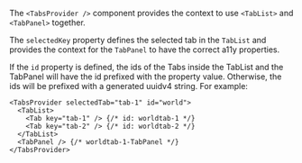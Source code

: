 The `<TabsProvider />` component provides the context to use `<TabList>` and `<TabPanel>` together.

The `selectedKey` property defines the selected tab in the `TabList` and provides the context for
the `TabPanel` to have the correct a11y properties.

If the `id` property is defined, the ids of the Tabs inside the TabList and the TabPanel will have
the id prefixed with the property value. Otherwise, the ids will be prefixed with a generated uuidv4
string. For example:

```tsx
<TabsProvider selectedTab="tab-1" id="world">
  <TabList>
    <Tab key="tab-1" /> {/* id: worldtab-1 */}
    <Tab key="tab-2" /> {/* id: worldtab-2 */}
  </TabList>
  <TabPanel /> {/* worldtab-1-TabPanel */}
</TabsProvider>
```
